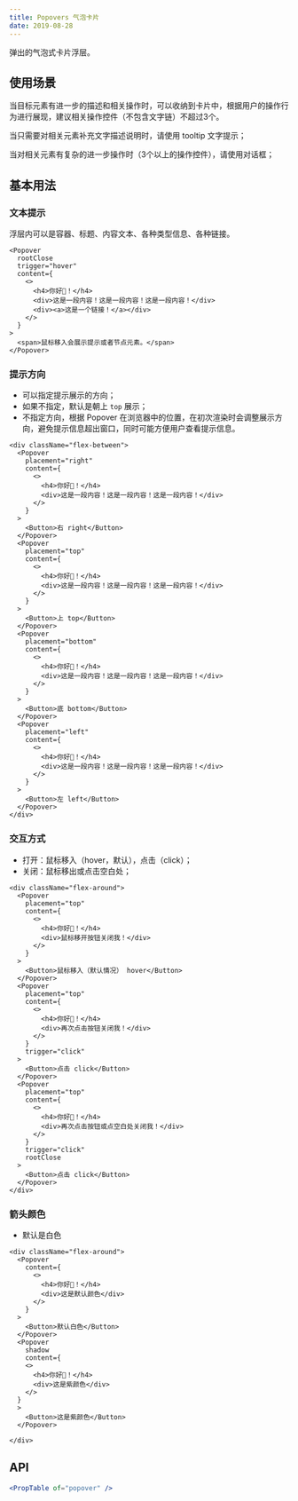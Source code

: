 ```yaml
---
title: Popovers 气泡卡片
date: 2019-08-28
---
```

弹出的气泡式卡片浮层。

## 使用场景

当目标元素有进一步的描述和相关操作时，可以收纳到卡片中，根据用户的操作行为进行展现，建议相关操作控件（不包含文字链）不超过3个。

当只需要对相关元素补充文字描述说明时，请使用 tooltip 文字提示；

当对相关元素有复杂的进一步操作时（3个以上的操作控件），请使用对话框；

## 基本用法
### 文本提示
浮层内可以是容器、标题、内容文本、各种类型信息、各种链接。
```
<Popover
  rootClose
  trigger="hover"
  content={
    <>
      <h4>你好👋！</h4>
      <div>这是一段内容！这是一段内容！这是一段内容！</div>
      <div><a>这是一个链接！</a></div>
    </>
  }
>
  <span>鼠标移入会展示提示或者节点元素。</span>
</Popover>
```
### 提示方向
- 可以指定提示展示的方向；
- 如果不指定，默认是朝上 `top` 展示；
- 不指定方向，根据 Popover 在浏览器中的位置，在初次渲染时会调整展示方向，避免提示信息超出窗口，同时可能方便用户查看提示信息。
```
<div className="flex-between">
  <Popover
    placement="right"
    content={
      <>
        <h4>你好👋！</h4>
        <div>这是一段内容！这是一段内容！这是一段内容！</div>
      </>
    }
  >
    <Button>右 right</Button>
  </Popover>
  <Popover
    placement="top"
    content={
      <>
        <h4>你好👋！</h4>
        <div>这是一段内容！这是一段内容！这是一段内容！</div>
      </>
    }
  >
    <Button>上 top</Button>
  </Popover>
  <Popover
    placement="bottom"
    content={
      <>
        <h4>你好👋！</h4>
        <div>这是一段内容！这是一段内容！这是一段内容！</div>
      </>
    }
  >
    <Button>底 bottom</Button>
  </Popover>
  <Popover
    placement="left"
    content={
      <>
        <h4>你好👋！</h4>
        <div>这是一段内容！这是一段内容！这是一段内容！</div>
      </>
    }
  >
    <Button>左 left</Button>
  </Popover>
</div>
```
### 交互方式
- 打开：鼠标移入（hover，默认），点击（click）；
- 关闭：鼠标移出或点击空白处；
```
<div className="flex-around">
  <Popover
    placement="top"
    content={
      <>
        <h4>你好👋！</h4>
        <div>鼠标移开按钮关闭我！</div>
      </>
    }
  >
    <Button>鼠标移入（默认情况） hover</Button>
  </Popover>
  <Popover
    placement="top"
    content={
      <>
        <h4>你好👋！</h4>
        <div>再次点击按钮关闭我！</div>
      </>
    }
    trigger="click"
  >
    <Button>点击 click</Button>
  </Popover>
  <Popover
    placement="top"
    content={
      <>
        <h4>你好👋！</h4>
        <div>再次点击按钮或点空白处关闭我！</div>
      </>
    }
    trigger="click"
    rootClose
  >
    <Button>点击 click</Button>
  </Popover>
</div>
```
### 箭头颜色
- 默认是白色
```
<div className="flex-around">
  <Popover
    content={
      <>
        <h4>你好👋！</h4>
        <div>这是默认颜色</div>
      </>
    }
  >
    <Button>默认白色</Button>
  </Popover>
  <Popover
    shadow
    content={
    <>
      <h4>你好👋！</h4>
      <div>这是紫颜色</div>
    </>
  }
  >
    <Button>这是紫颜色</Button>
  </Popover>
 
</div>
```

## API
```jsx previewOnly
<PropTable of="popover" />
```